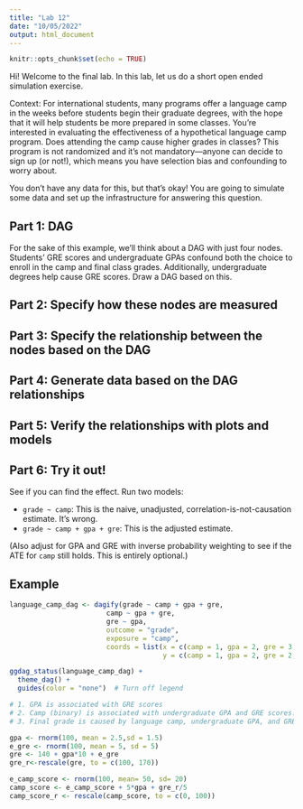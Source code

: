 ```yaml
---
title: "Lab 12"
date: "10/05/2022"
output: html_document
---
```


```r
knitr::opts_chunk$set(echo = TRUE)
```

Hi! Welcome to the final lab. In this lab, let us do a short open ended simulation exercise.

Context: 
For international students, many programs offer a language camp in the weeks before students begin their graduate degrees, with the hope that it will help students be more prepared in some classes. You're interested in evaluating the effectiveness of a hypothetical language camp program. Does attending the camp cause higher grades in classes? This program is not randomized and it's not mandatory—anyone can decide to sign up (or not!), which means you have selection bias and confounding to worry about.

You don't have any data for this, but that's okay! You are going to simulate some data and set up the infrastructure for answering this question.

## Part 1: DAG

For the sake of this example, we'll think about a DAG with just four nodes. Students' GRE scores and undergraduate GPAs confound both the choice to enroll in the camp and final class grades. Additionally, undergraduate degrees help cause GRE scores. Draw a DAG based on this. 

## Part 2: Specify how these nodes are measured

## Part 3: Specify the relationship between the nodes based on the DAG

## Part 4: Generate data based on the DAG relationships

## Part 5: Verify the relationships with plots and models

## Part 6: Try it out!

See if you can find the effect. Run two models:

- `grade ~ camp`: This is the naive, unadjusted, correlation-is-not-causation estimate. It's wrong.
- `grade ~ camp + gpa + gre`: This is the adjusted estimate. 

(Also adjust for GPA and GRE with inverse probability weighting to see if the ATE for `camp` still holds. This is entirely optional.)

## Example

```r
language_camp_dag <- dagify(grade ~ camp + gpa + gre,
                        camp ~ gpa + gre,
                        gre ~ gpa,
                        outcome = "grade",
                        exposure = "camp",
                        coords = list(x = c(camp = 1, gpa = 2, gre = 3, grade = 4),
                                      y = c(camp = 1, gpa = 2, gre = 2, grade = 1)))

ggdag_status(language_camp_dag) +
  theme_dag() +
  guides(color = "none")  # Turn off legend
```

```r
# 1. GPA is associated with GRE scores
# 2. Camp (binary) is associated with undergraduate GPA and GRE scores. Calculate a camp score and then a camp binary variable from it. 
# 3. Final grade is caused by language camp, undergraduate GPA, and GRE scores

gpa <- rnorm(100, mean = 2.5,sd = 1.5)
e_gre <- rnorm(100, mean = 5, sd = 5)
gre <- 140 + gpa*10 + e_gre
gre_r<-rescale(gre, to = c(100, 170))

e_camp_score <- rnorm(100, mean= 50, sd= 20)
camp_score <- e_camp_score + 5*gpa + gre_r/5
camp_score_r <- rescale(camp_score, to = c(0, 100))

```

